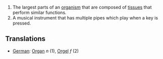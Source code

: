 #The largest parts of an [[organism]] that are composed of [[tissue]]s that perform similar functions.
#A musical instrument that has multiple pipes which play when a key is pressed.

==Translations==
*[[German]]: [[Organ]] ''n'' (1), [[Orgel]] ''f'' (2)